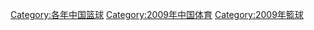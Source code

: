 [[Category:各年中国篮球|Category:各年中国篮球]]
[[Category:2009年中国体育|Category:2009年中国体育]]
[[Category:2009年籃球|Category:2009年籃球]]